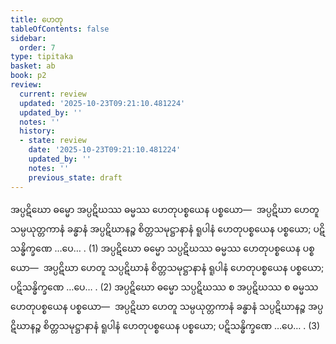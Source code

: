 ```yaml
---
title: ဟေတု
tableOfContents: false
sidebar:
  order: 7
type: tipitaka
basket: ab
book: p2
review:
  current: review
  updated: '2025-10-23T09:21:10.481224'
  updated_by: ''
  notes: ''
  history:
  - state: review
    date: '2025-10-23T09:21:10.481224'
    updated_by: ''
    notes: ''
    previous_state: draft
---
```



<ReviewStatus review={frontmatter.review} showDetails={true} />

<HypothesisAnnotation frontmatter={frontmatter} />

<DynamicBreadcrumb />

<Division number="68" book="p2" e="ch" v="38" p="28">

<Paragraph number="697" book="p2">
အပ္ပဋိဃော ဓမ္မော အပ္ပဋိဃဿ ဓမ္မဿ ဟေတုပစ္စယေန ပစ္စယော—  အပ္ပဋိဃာ ဟေတူ သမ္ပယုတ္တကာနံ ခန္ဓာနံ အပ္ပဋိဃာနဉ္စ စိတ္တသမုဋ္ဌာနာနံ ရူပါနံ ဟေတုပစ္စယေန ပစ္စယော; ပဋိသန္ဓိက္ခဏေ …ပေ… . (1)
</Paragraph>

<Paragraph number="698" book="p2">
အပ္ပဋိဃော ဓမ္မော သပ္ပဋိဃဿ ဓမ္မဿ ဟေတုပစ္စယေန ပစ္စယော—  အပ္ပဋိဃာ ဟေတူ သပ္ပဋိဃာနံ စိတ္တသမုဋ္ဌာနာနံ ရူပါနံ ဟေတုပစ္စယေန ပစ္စယော; ပဋိသန္ဓိက္ခဏေ …ပေ… . (2)
</Paragraph>

<Paragraph number="699" book="p2">
အပ္ပဋိဃော ဓမ္မော သပ္ပဋိဃဿ စ အပ္ပဋိဃဿ စ ဓမ္မဿ ဟေတုပစ္စယေန ပစ္စယော—  အပ္ပဋိဃာ ဟေတူ သမ္ပယုတ္တကာနံ ခန္ဓာနံ သပ္ပဋိဃာနဉ္စ အပ္ပဋိဃာနဉ္စ စိတ္တသမုဋ္ဌာနာနံ ရူပါနံ ဟေတုပစ္စယေန ပစ္စယော; ပဋိသန္ဓိက္ခဏေ …ပေ… . (3)
</Paragraph>
</Division>
